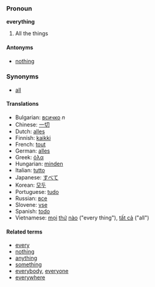 ===Pronoun===
'''everything'''
# All the things

==== Antonyms ====
*[[nothing]]

===Synonyms===
*[[all]]

====Translations====
*Bulgarian: [[всичко]] ''n''
*Chinese: [[一切]]
*Dutch: [[alles]]
*Finnish: [[kaikki]]
*French: [[tout]]
*German: [[alles]]
*Greek: [[όλα]]
*Hungarian: [[minden]]
*Italian: [[tutto]]
*Japanese: [[すべて]]
*Korean: [[모두]]
*Portuguese: [[tudo]]
*Russian: [[все]]
*Slovene: [[vse]]
*Spanish: [[todo]]
*Vietnamese: [[mọi]] [[thứ]] [[nào]] ("every thing"), [[tất cả]] ("all")

====Related terms====
*[[every]]
*[[nothing]]
*[[anything]]
*[[something]]
*[[everybody]], [[everyone]]
*[[everywhere]]